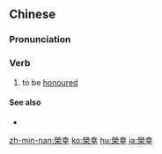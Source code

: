 {{also|荣幸}}
==Chinese==
{{zh-forms|s=荣幸}}

===Pronunciation===
{{zh-pron
|m=róngxìng
|c=wing4 hang6
|h=pfs=yùng-hen
|mn=êng-hēng
|ma=Zh-róngxìng.ogg
|cat=v
}}

===Verb===
{{zh-verb}}

# to be [[honoured]]

====See also====
* {{zh-l|榮譽}}

{{zh-cat|Intermediate}}

[[zh-min-nan:榮幸]]
[[ko:榮幸]]
[[hu:榮幸]]
[[ja:榮幸]]